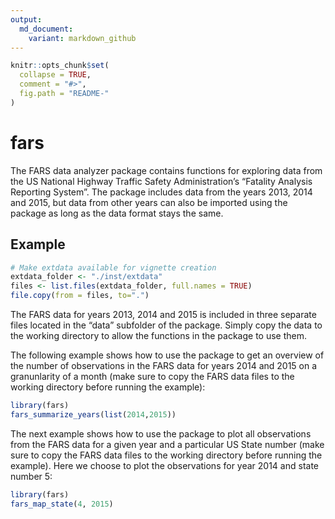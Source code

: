 ```yaml
---
output:
  md_document:
    variant: markdown_github
---
```


<!-- README.md is generated from README.Rmd. Please edit that file -->

```r
knitr::opts_chunk$set(
  collapse = TRUE,
  comment = "#>",
  fig.path = "README-"
)
```

# fars

The FARS data analyzer package contains functions for exploring data from the US National Highway Traffic Safety Administration's "Fatality Analysis Reporting System". The package includes data from the years 2013, 2014 and 2015, but data from other years can also be imported using the package as long as the data format stays the same.

## Example

```r
# Make extdata available for vignette creation
extdata_folder <- "./inst/extdata"
files <- list.files(extdata_folder, full.names = TRUE)
file.copy(from = files, to=".")
```

The FARS data for years 2013, 2014 and 2015 is included in three separate files located in the "data" subfolder of the package. Simply copy the data to the working directory to allow the functions in the package to use them.

The following example shows how to use the package to get an overview of the number of observations in the FARS data for years 2014 and 2015 on a granunlarity of a month (make sure to copy the FARS data files to the working directory before running the example):

```r
library(fars)
fars_summarize_years(list(2014,2015))
```

The next example shows how to use the package to plot all observations from the FARS data for a given year and a particular US State number (make sure to copy the FARS data files to the working directory before running the example). Here we choose to plot the observations for year 2014 and state number 5:

```r
library(fars)
fars_map_state(4, 2015)
```

